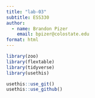 ```yaml
---
title: "lab-03"
subtitle: ESS330
author: 
  - name: Brandon Pizer
    email: bpizer@colostate.edu
format: html
---
```


```r
library(zoo)
library(flextable)
library(tidyverse)
library(usethis)
```

```r
usethis::use_git()
usethis::use_github()
```

